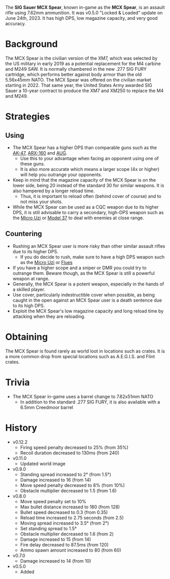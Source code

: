 The **SIG Sauer MCX Spear**, known in-game as the **MCX Spear**, is an assault rifle using 7.62mm ammunition. It was v0.5.0 "Locked & Loaded" update on June 24th, 2023. It has high DPS, low magazine capacity, and very good accuracy.

# Background
The MCX Spear is the civilian version of the XM7, which was selected by the US military in early 2019 as a potential replacement for the M4 carbine and M249 SAW. It is normally chambered in the new .277 SIG FURY cartridge, which performs better against body armor than the old 5.56x45mm NATO. The MCX Spear was offered on the civilian market starting in 2022. That same year, the United States Army awarded SIG Sauer a 10-year contract to produce the XM7 and XM250 to replace the M4 and M249.

# Strategies
## Using
- The MCX Spear has a higher DPS than comparable guns such as the [AK-47](/weapons/guns/ak47), [ARX-160](/weapons/guns/arx160) and [AUG](/weapons/guns/aug).
  - Use this to your advantage when facing an opponent using one of these guns.
  - It is also more accurate which means a larger scope (4x or higher) will help you outrange your opponents.
- Keep in mind that the magazine capacity of the MCX Spear is on the lower side, being 20 instead of the standard 30 for similar weapons. It is also hampered by a longer reload time.
  - Thus, it is important to reload often (behind cover of course) and to not miss your shots.
- While the MCX Spear can be used as a CQC weapon due to its higher DPS, it is still advisable to carry a secondary, high-DPS weapon such as the [Micro Uzi](/weapons/guns/micro_uzi) or [Model 37](/weapons/guns/model_37) to deal with enemies at close range.

## Countering

- Rushing an MCX Spear user is more risky than other similar assault rifles due to its higher DPS.
  - If you do decide to rush, make sure to have a high DPS weapon such as the [Micro Uzi](/weapons/guns/micro_uzi) or [Flues](/weapons/guns/flues)
- If you have a higher scope and a sniper or DMR you could try to outrange them. Beware though, as the MCX Spear is still a powerful weapon at range.
- Generally, the MCX Spear is a potent weapon, especially in the hands of a skilled player.
- Use cover, particularly indestructible cover when possible, as being caught in the open against an MCX Spear user is a death sentence due to its high DPS.
- Exploit the MCX Spear's low magazine capacity and long reload time by attacking when they are reloading.

# Obtaining
The MCX Spear is found rarely as world loot in locations such as crates. It is a more common drop from special locations such as A.E.G.I.S. and Flint crates.

# Trivia
- The MCX Spear in-game uses a barrel change to 7.62x51mm NATO
  - In addition to the standard .277 SIG FURY, it is also available with a 6.5mm Creedmoor barrel

# History
- v0.12.2
  - Firing speed penalty decreased to 25% (from 35%)
  - Recoil duration decreased to 130ms (from 240)
- v0.11.0
  - Updated world image
- v0.9.0
  - Standing spread increased to 2° (from 1.5°)
  - Damage increased to 16 (from 14)
  - Move speed penalty decreased to 8% (from 10%)
  - Obstacle multiplier decreased to 1.5 (from 1.6)
- v0.8.0
  - Move speed penalty set to 10%
  - Max bullet distance increased to 180 (from 128)
  - Bullet speed decreased to 0.3 (from 0.35)
  - Reload time increased to 2.75 seconds (from 2.5)
  - Moving spread increased to 3.5° (from 2°)
  - Set standing spread to 1.5° 
  - Obstacle multiplier decreased to 1.6 (from 2)
  - Damage increased to 15 (from 14)
  - Fire delay decreased to 87.5ms (from 120)
  - Ammo spawn amount increased to 80 (from 60)
- v0.7.0
  - Damage increased to 14 (from 10)
- v0.5.0
  - Added
